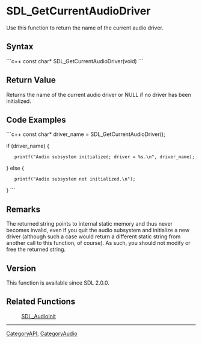 <!-- pragma section-numbers off -->
<!-- pragma camelcase off -->

= SDL_GetCurrentAudioDriver =
Use this function to return the name of the current audio driver.


== Syntax ==
```c++
const char* SDL_GetCurrentAudioDriver(void)
```

== Return Value ==
Returns the name of the current audio driver or NULL if no driver has been initialized.

== Code Examples ==
```c++
const char* driver_name = SDL_GetCurrentAudioDriver();

if (driver_name) {
    printf("Audio subsystem initialized; driver = %s.\n", driver_name);
} else {
    printf("Audio subsystem not initialized.\n");
}
```

== Remarks ==
The returned string points to internal static memory and thus never becomes invalid, even if you quit the audio subsystem and initialize a new driver (although such a case would return a different static string from another call to this function, of course). As such, you should not modify or free the returned string.

== Version ==
This function is available since SDL 2.0.0.

== Related Functions ==
:[[SDL_AudioInit]]

----
[[CategoryAPI]], [[CategoryAudio]]
